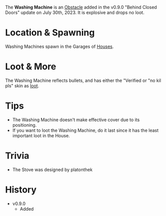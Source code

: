 The **Washing Machine** is an [Obstacle](/obstacles) added in the v0.9.0 "Behind Closed Doors" update on July 30th, 2023. It is explosive and drops no loot.

# Location & Spawning
Washing Machines spawn in the Garages of [Houses](/buildings/house).

# Loot & More
The Washing Machine reflects bullets, and has either the "Verified or "no kil pls" skin as [loot](/loot#washing_machine).

# Tips
- The Washing Machine doesn't make effective cover due to its positioning.
- If you want to loot the Washing Machine, do it last since it has the least important loot in the House.

# Trivia
- The Stove was designed by platonthek

# History
- v0.9.0
    - Added